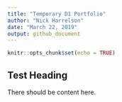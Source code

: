 ```yaml
---
title: "Temporary D1 Portfolio"
author: "Nick Harrelson"
date: "March 22, 2019"
output: github_document
---
```


```r
knitr::opts_chunk$set(echo = TRUE)
```

## Test Heading

There should be content here.